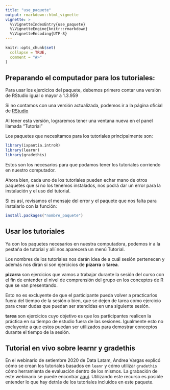 ```yaml
---
title: "use_paquete"
output: rmarkdown::html_vignette
vignette: >
  %\VignetteIndexEntry{use_paquete}
  %\VignetteEngine{knitr::rmarkdown}
  %\VignetteEncoding{UTF-8}
---
```


```r
knitr::opts_chunk$set(
  collapse = TRUE,
  comment = "#>"
)
```

## Preparando el computador para los tutoriales:

Para usar los ejercicios del paquete, debemos primero contar una versión 
de RStudio igual o mayor a 1.3.959

Si no contamos con una versión actualizada, podemos ir a la página
oficial de [RStudio](https://rstudio.com/products/rstudio/download/#download)

Al tener esta versión, lograremos tener una ventana nueva en el panel
llamada "Tutorial"

Los paquetes que necesitamos para los tutoriales principalmente son:

```r
library(ixpantia.introR)
library(learnr)
library(gradethis)
```

Estos son los necesarios para que podamos tener los tutoriales
corriendo en nuestro computador.

Ahora bien, cada uno de los tutoriales pueden echar mano de otros 
paquetes que si no los tenemos instalados, nos podrá dar un error para 
la instalación y el uso del tutorial.

Si es así, revisamos el mensaje del error y el paquete que nos falta
para instalarlo con la función:

```r
install.packages("nombre_paquete")
```

## Usar los tutoriales

Ya con los paquetes necesarios en nuestra computadora, podemos ir a la
pestaña de tutorial y allí nos aparecerá un menú Tutorial.

Los nombres de los tutoriales nos darán idea de a cuál sesión pertenecen
y además nos dirán si son ejercicios de **pizarra** o **tarea**.

**pizarra** son ejercicios que vamos a trabajar durante la sesión del 
curso con el fin de entender el nivel de comprensión del grupo en
los conceptos de R que se van presentando.

Esto no es excluyente de que el participante pueda volver a practicarlos
fuera del tiempo de la sesión o bien, que se dejen de tarea como 
ejercicio para crear dudas que puedan ser atendidas en una siguiente
sesión.

**tarea** son ejercicios cuyo objetivo es que los participantes 
realicen la práctica en su tiempo de estudio fuera de las sesiones.
Igualmente esto no excluyente a que estos puedan ser utilizados para
demostrar conceptos durante el tiempo de la sesión.

## Tutorial en vivo sobre learnr y gradethis 
En el webinario de setiembre 2020 de Data Latam, Andrea Vargas explicó cómo se crean los tutoriales basados en `leanr` y cómo utilizar `gradethis` cómo herramienta de evaluación dentro de los mismos. La grabación de este webinario se puede encontrar [aquí](https://www.youtube.com/watch?v=HyB0Lsa9ixo). Utilizando este recurso es posible entender lo que hay detrás de los tutoriales incluidos en este paquete. 
